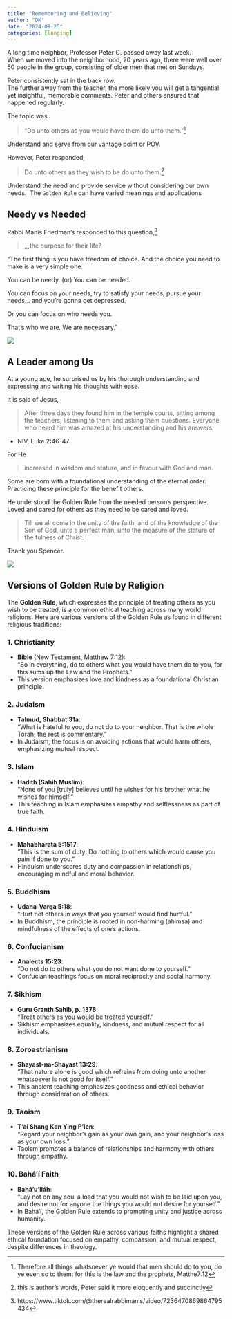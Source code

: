 ```yaml
---
title: "Remembering and Believing" 
author: "DK"
date: "2024-09-25"
categories: [longing]
---
```


A long time neighbor, Professor Peter C. passed away last week.\
When we moved into the neighborhood, 20 years ago, there were well over 50 people in the group, consisting of older men that met on Sundays.

Peter consistently sat in the back row.\
The further away from the teacher, the more likely you will get a tangential yet insightful, memorable comments. Peter and others ensured that happened regularly.

The topic was

> "Do unto others as you would have them do unto them."[^1]

[^1]: Therefore all things whatsoever ye would that men should do to you, do ye even so to them: for this is the law and the prophets, Matthe7:12

Understand and serve from our vantage point or POV.

However, Peter responded,

> Do unto others as they wish to be do unto them.^[this is author's words, Peter said it more eloquently and succinctly]

Understand the need and provide service without considering our own needs.\ 
The `Golden Rule` can have varied meanings and applications

## Needy vs Needed

Rabbi Manis Friedman's responded to this question,[^2]

[^2]: https://www.tiktok.com/@therealrabbimanis/video/7236470869864795434

> ,,,the purpose for their life?

"The first thing is you have freedom of choice. And the choice you need to make is a very simple one.

You can be needy. (or) You can be needed.

You can focus on your needs, try to satisfy your needs, pursue your needs... and you're gonna get depressed.

Or you can focus on who needs you.

That's who we are. We are necessary."

![](images/IMG_8347-EDIT.jpg)

## A Leader among Us

At a young age, he surprised us by his thorough understanding and expressing and writing his thoughts with ease.

It is said of Jesus,

> After three days they found him in the temple courts, sitting among the teachers, listening to them and asking them questions. Everyone who heard him was amazed at his understanding and his answers.

-   NIV, Luke 2:46-47

For He

> increased in wisdom and stature, and in favour with God and man.

Some are born with a foundational understanding of the eternal order. Practicing these principle for the benefit others.

He understood the Golden Rule from the needed person's perspective. Loved and cared for others as they need to be cared and loved.

> Till we all come in the unity of the faith, and of the knowledge of the Son of God, unto a perfect man, unto the measure of the stature of the fulness of Christ:

Thank you Spencer.

![](images/30.png)

## Versions of Golden Rule by Religion

The **Golden Rule**, which expresses the principle of treating others as you wish to be treated, is a common ethical teaching across many world religions. Here are various versions of the Golden Rule as found in different religious traditions:

### 1. **Christianity**

-   **Bible** (New Testament, Matthew 7:12):\
    "So in everything, do to others what you would have them do to you, for this sums up the Law and the Prophets."
-   This version emphasizes love and kindness as a foundational Christian principle.

### 2. **Judaism**

-   **Talmud, Shabbat 31a**:\
    "What is hateful to you, do not do to your neighbor. That is the whole Torah; the rest is commentary."
-   In Judaism, the focus is on avoiding actions that would harm others, emphasizing mutual respect.

### 3. **Islam**

-   **Hadith (Sahih Muslim)**:\
    "None of you \[truly\] believes until he wishes for his brother what he wishes for himself."
-   This teaching in Islam emphasizes empathy and selflessness as part of true faith.

### 4. **Hinduism**

-   **Mahabharata 5:1517**:\
    "This is the sum of duty: Do nothing to others which would cause you pain if done to you."
-   Hinduism underscores duty and compassion in relationships, encouraging mindful and moral behavior.

### 5. **Buddhism**

-   **Udana-Varga 5:18**:\
    "Hurt not others in ways that you yourself would find hurtful."
-   In Buddhism, the principle is rooted in non-harming (ahimsa) and mindfulness of the effects of one’s actions.

### 6. **Confucianism**

-   **Analects 15:23**:\
    "Do not do to others what you do not want done to yourself."
-   Confucian teachings focus on moral reciprocity and social harmony.

### 7. **Sikhism**

-   **Guru Granth Sahib, p. 1378**:\
    "Treat others as you would be treated yourself."
-   Sikhism emphasizes equality, kindness, and mutual respect for all individuals.

### 8. **Zoroastrianism**

-   **Shayast-na-Shayast 13:29**:\
    "That nature alone is good which refrains from doing unto another whatsoever is not good for itself."
-   This ancient teaching emphasizes goodness and ethical behavior through consideration of others.

### 9. **Taoism**

-   **T'ai Shang Kan Ying P'ien**:\
    "Regard your neighbor's gain as your own gain, and your neighbor's loss as your own loss."
-   Taoism promotes a balance of relationships and harmony with others through empathy.

### 10. **Bahá'í Faith**

-   **Bahá'u'lláh**:\
    "Lay not on any soul a load that you would not wish to be laid upon you, and desire not for anyone the things you would not desire for yourself."
-   In Bahá'í, the Golden Rule extends to promoting unity and justice across humanity.

These versions of the Golden Rule across various faiths highlight a shared ethical foundation focused on empathy, compassion, and mutual respect, despite differences in theology.
